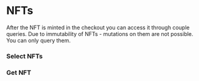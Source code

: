 
# NFTs

After the NFT is minted in the checkout you can access it through couple queries. Due to immutability of NFTs - mutations on them are not possible. You can only query them. 

### Select NFTs

<Tabs>
<TabItem value="js" label="JavaScript">
<JsExample resource="DassetsNft" method="select"/>
</TabItem>
<TabItem value="gql" label="GraphQL">
<GqlExample resource="DassetsNft" method="select"/>
</TabItem>
</Tabs>

### Get NFT

<Tabs>
<TabItem value="js" label="JavaScript">
<JsExample resource="DassetsNft" method="get"/>
</TabItem>
<TabItem value="gql" label="GraphQL">
<GqlExample resource="DassetsNft" method="get"/>
</TabItem>

</Tabs>